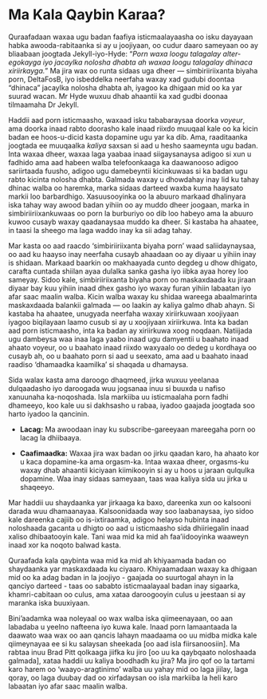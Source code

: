 # Ma Kala Qaybin Karaa?

Quraafadaan waxaa ugu badan faafiya isticmaalayaasha oo isku dayayaan habka awooda-rabitaanka si ay u joojiyaan, oo cudur daaro sameyaan oo ay bliaabaan joogtada Jekyll-iyo-Hyde: “*Porn waxa loogu talagalay alter-egokayga iyo jacaylka nolosha dhabta ah waxaa loogu talagalay dhinaca xiriirkayga.*” Ma jira wax oo runta sidaas uga dheer — simbiriiriixanta biyaha porn, DeltaFosB, iyo isbeddelka neerfaha waxay xad gudubi doontaa “dhinaca” jacaylka nolosha dhabta ah, iyagoo ka dhigaan mid oo ka yar suurad wacan. Mr Hyde wuxuu dhab ahaantii ka xad gudbi doonaa tilmaamaha Dr Jekyll.

Haddii aad porn isticmaasho, waxaad isku tababaraysaa doorka *voyeur*, ama doorka inaad rabto doorasho kale inaad riixdo muuqaal kale oo ka kicin badan ee hoos-u-dicid kasta dopamine ugu yar ka dib. Ama, raaditaanka joogtada ee muuqaalka *kaliya* saxsan si aad u hesho saameynta ugu badan. Inta waxaa dheer, waxaa laga yaabaa inaad siigaysanaysa adigoo si xun u fadhido ama aad habeen walba telefoonkaaga ka daawanooso adigoo sariirtaada fuusho, adigoo ugu damebeyntii kicinkuwaas si ka badan ugu rabto kicinta nolosha dhabta. Galmada waxay u dhowdahay inay lid ku tahay dhinac walba oo haremka, marka sidaas darteed waxba kuma haaysato markii loo barbardhigo. Xasuusooyinka oo la abuuro markaad dhalinyara iska tahay way awood badan yihiin oo ay muddo dheer joogaan, marka in simbiriiriixankuwaas oo porn la burburiyo oo dib loo habeyo ama la abuuro kuwoo cusayb waxay qaadanaysaa muddo ka dheer. Si kastaba ha ahaatee, in taasi la sheego ma laga waddo inay ka sii adag tahay. 

Mar kasta oo aad raacdo ‘simbiriiriixanta biyaha porn’ waad saliidaynaysaa, oo aad ku haayso inay neerfaha cusayb ahaadaan oo ay diyaar u yihiin inay is shidaan. Markaad baarkin oo makhaayada cunto degdeg u dhow dhigato, carafta cuntada shiilan ayaa dulalka sanka gasha iyo iibka ayaa horey loo sameyay. Sidoo kale, simbiriiriixanta biyaha porn oo maskaxdaada ku jiraan diyaar bay kuu yihiin inaad dhex gasho iyo waxay furan yihiin labaatan iyo afar saac maalin walba. Kicin walba waxay ku shidaa wareega abaalmarinta maskaxdaada balankii galmada — oo laakin ay kaliya galmo dhab ahayn. Si kastaba ha ahaatee, unugyada neerfaha waxay xiriirkuwaan xoojiyaan iyagoo biqilayaan laamo cusub si ay u xoojiyaan xiriirkuwa. Inta ka badan aad porn isticmaasho, inta ka badan ay xiriirkuwa xoog noqdaan. Natiijada ugu dambeysa waa inaa laga yaabo inaad ugu damyentii u baahato inaad ahaato voyeur, oo u baahato inaad riixdo waxyaalo oo dedeg u kordhaya oo cusayb ah, oo u baahato porn si aad u seexato, ama aad u baahato inaad raadiso ‘dhamaadka kaamilka’ si shaqada u dhamaysa.

Sida walax kasta ama daroogo dhaqmeed, jirka wuxuu yeelanaa dulqaadasho iyo daroogada wuu jogsanaa inuu si buuxda u nafiso xanuunaha ka-noqoshada. Isla markiiba uu isticmaalaha porn fadhi dhameeyo, koo kale uu si dakhsasho u rabaa, iyadoo gaajada joogtada soo harto iyadoo la qancinin.

-  **Lacag:** Ma awoodaan inay ku subscribe-gareeyaan mareegaha porn oo lacag la dhiibaaya.

-  **Caafimaadka:** Waxaa jira wax badan oo jirku qaadan karo, ha ahaato kor u kaca dopamine-ka ama orgasm-ka. Intaa waxaa dheer, orgasms-ku waxay dhab ahaantii kiciyaan kiimikooyin si ay u hoos u jaraan qulqulka dopamine. Waa inay sidaas sameyaan, taas waa kaliya sida uu jirka u shaqeeyo.

Mar haddii uu shaydaanka yar jirkaaga ka baxo, dareenka xun oo kalsooni darada wuu dhamaanayaa. Kalsoonidaada way soo laabanaysaa, iyo sidoo kale dareenka cajiib oo is-ixtiraamka, adigoo helayso hubinta inaad noloshaada gacanta u dhigto oo aad u isticmaasho sida dhiiriegalin inaad xaliso dhibaatooyin kale. Tani waa mid ka mid ah faa’iidooyinka waaweyn inaad xor ka noqoto balwad kasta.

Quraafada kala qaybinta waa mid ka mid ah khiyaamada badan oo shaydaanka yar maskaxdaada ku ciyaaro. Khiyaamadaan waxay ka dhigaan mid oo ka adag badan in la joojiyo - gaajada oo suurtogal ahayn in la qanciyo darteed - taas oo sababto isticmaalayaal badan inay sigaarka, khamri-cabitaan oo culus, ama xataa daroogooyin culus u jeestaan si ay maranka iska buuxiyaan.

Bini’aadamka waa noleyaal oo wax walba iska qiimeenayaan, oo aan labadaba u yeelno nafteena iyo kuwa kale. Inaad porn lamaantaada la daawato waa wax oo aan qancis lahayn maadaama oo uu midba midka kale qiimeynayaa ee si ku salaysan sheekada [oo aad isla fiirsanoosiin]. Ma rabtaa inuu Brad Pitt qolkaaga jiifka ku jiro [oo uu ka qaybqaato noloshaada galmada], xataa haddii uu kaliya boodhadh ku jira? Ma jiro qof oo la tartami karo harem oo ‘waayo-aragtinimo’ walba uu yahay mid oo laga jiilay, laga qoray, oo laga duubay dad oo xirfadaysan oo isla markiiba la heli karo labaatan iyo afar saac maalin walba.
